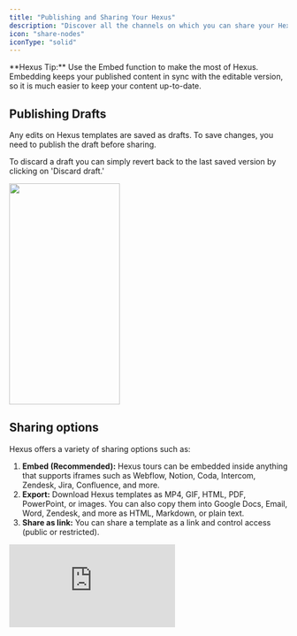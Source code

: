 ```yaml
---
title: "Publishing and Sharing Your Hexus"
description: "Discover all the channels on which you can share your Hexus and engage customers."
icon: "share-nodes"
iconType: "solid"
---
```


<Tip>
  **Hexus Tip:** Use the Embed function to make the most of Hexus. Embedding keeps your published content in sync with the editable version, so it is much easier to keep your content up-to-date.
</Tip>

## Publishing Drafts

Any edits on Hexus templates are saved as drafts. To save changes, you need to publish the draft before sharing.

To discard a draft you can simply revert back to the last saved version by clicking on 'Discard draft.'

<img
  height="400"
  width="200"
  src="/images/Hexus_publishing_drafts.webp"
/>

## Sharing options

Hexus offers a variety of sharing options such as:

1. **Embed (Recommended):** Hexus tours can be embedded inside anything that supports iframes such as Webflow, Notion, Coda, Intercom, Zendesk, Jira, Confluence, and more.
2. **Export:** Download Hexus templates as MP4, GIF, HTML, PDF, PowerPoint, or images. You can also copy them into Google Docs, Email, Word, Zendesk, and more as HTML, Markdown, or plain text.
3. **Share as link:** You can share a template as a link and control access (public or restricted).

<div style={{ position:"relative",width:"100%",paddingTop:"56.25%" }}>
<iframe src="https://app.usehexus.com/embed/c7225493-ad9d-4234-9d77-97c1dd09cf04?refid=" title="Hexus Sharing Options" frameBorder="0" allow="accelerometer; autoplay; clipboard-write; encrypted-media; gyroscope; picture-in-picture" allowFullScreen style={{ position:"absolute",top:0,left:0,width:"100%",height:"100%" }} />

</div>

### Embedding on Zendesk

Make sure the Zendesk Guide settings are updated to display unsafe content. Here's how you can do that:

<div style={{ position:"relative",width:"100%",paddingTop:"56.25%" }}>
<iframe src="https://app.usehexus.com/embed/10de76a8-d2d1-4264-95d6-f3ac1110844d" title="Embedding Hexus on Zendesk" frameBorder="0" allow="accelerometer; autoplay; clipboard-write; encrypted-media; gyroscope; picture-in-picture" allowFullScreen style={{ position:"absolute",top:0,left:0,width:"100%",height:"100%" }} />

</div>

You can delete, duplicate or share a flow form your dashboard using the options on the right:

<img
  height="200"
  src="/images/deleting_duplicating_hexus_file.webp"
/>

### Embedding on Freshdesk

<div style={{ position:"relative",width:"100%",paddingTop:"56.25%" }}>
<iframe src="https://app.usehexus.com/embed/921b3e9c-e503-4add-99b1-6e573e936c59" title="Embedding Hexus on Freshdesk" frameBorder="0" allow="accelerometer; autoplay; clipboard-write; encrypted-media; gyroscope; picture-in-picture" allowFullScreen style={{ position:"absolute",top:0,left:0,width:"100%",height:"100%" }} />

</div>

## Embed Tracking in Hexus

Enterprise plan holders can now use embed tracking in Hexus.

You can track all the pages that have an embedded flow. To track, add the URL in the reference link field, then copy the iframe embed code.

Any updates made to the Hexus flow will update everywhere it is published.

These features are available on starter plans and above.

## FAQs

<AccordionGroup>
  <Accordion title="Can I embed a product tour in an email?">
    Email providers do not support embedding. For the best results, you can download your product tour as an MP4 or a GIF and insert it in your email. You can also add the link for the product tour in your email. Check out [this page](https://hexus-ai.notion.site/96da7beca668423a91835198bf7e21dd?pvs=25) for updates.
  </Accordion>
  <Accordion title="Are Hexus videos SEO friendly?">
    You can add Metadata in the Share dialog and select a thumbnail to your Hexus hosted videos. You can also generate transcripts for your audio in the Player Settings. Contact us to enable Video Schema Markup.

    <img
      height="200"
      src="/images/adding_metadata_to_hexus_flow.webp"
    />
  </Accordion>
</AccordionGroup>